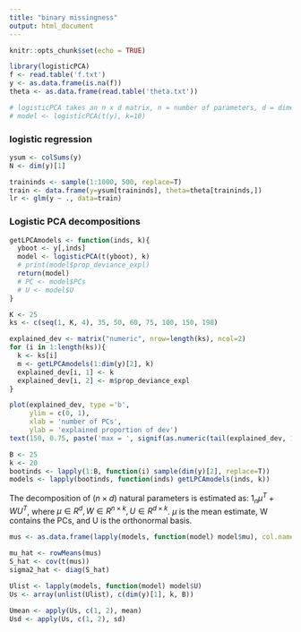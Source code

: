 ```yaml
---
title: "binary missingness"
output: html_document
---
```


```r
knitr::opts_chunk$set(echo = TRUE)
```

```r
library(logisticPCA)
f <- read.table('f.txt')
y <- as.data.frame(is.na(f))
theta <- as.data.frame(read.table('theta.txt'))

# logisticPCA takes an n x d matrix, n = number of parameters, d = dimension of output (to be reduced)
# model <- logisticPCA(t(y), k=10) 
```

### logistic regression
```r
ysum <- colSums(y)
N <- dim(y)[1]

traininds <- sample(1:1000, 500, replace=T)
train <- data.frame(y=ysum[traininds], theta=theta[traininds,])
lr <- glm(y ~ ., data=train)
```

### Logistic PCA decompositions
```r
getLPCAmodels <- function(inds, k){
  yboot <- y[,inds]
  model <- logisticPCA(t(yboot), k)
  # print(model$prop_deviance_expl)
  return(model)
  # PC <- model$PCs
  # U <- model$U
}
```

```r
K <- 25
ks <- c(seq(1, K, 4), 35, 50, 60, 75, 100, 150, 198)

explained_dev <- matrix("numeric", nrow=length(ks), ncol=2)
for (i in 1:length(ks)){
  k <- ks[i]
  m <- getLPCAmodels(1:dim(y)[2], k)
  explained_dev[i, 1] <- k
  explained_dev[i, 2] <- m$prop_deviance_expl
}

plot(explained_dev, type ='b',
     ylim = c(0, 1),
     xlab = 'number of PCs', 
     ylab = 'explained proportion of dev')
text(150, 0.75, paste('max = ', signif(as.numeric(tail(explained_dev, 1)[2]), 3)))

```

```r
B <- 25
k <- 20
bootinds <- lapply(1:B, function(i) sample(dim(y)[2], replace=T))
models <- lapply(bootinds, function(inds) getLPCAmodels(inds, k))

```

The decomposition of ($n \times d$) natural parameters is estimated as: 
  $1_n \mu^T + W U^T$,
where $\mu \in R^d, W \in R^{n \times k}, U \in R^{d \times k}$.
$\mu$ is the mean estimate, W contains the PCs, and U is the orthonormal basis. 

```r
mus <- as.data.frame(lapply(models, function(model) model$mu), col.names = 1:B)

mu_hat <- rowMeans(mus)
S_hat <- cov(t(mus))
sigma2_hat <- diag(S_hat)
```

```r
Ulist <- lapply(models, function(model) model$U)
Us <- array(unlist(Ulist), c(dim(y)[1], k, B))

Umean <- apply(Us, c(1, 2), mean)
Usd <- apply(Us, c(1, 2), sd)
```
